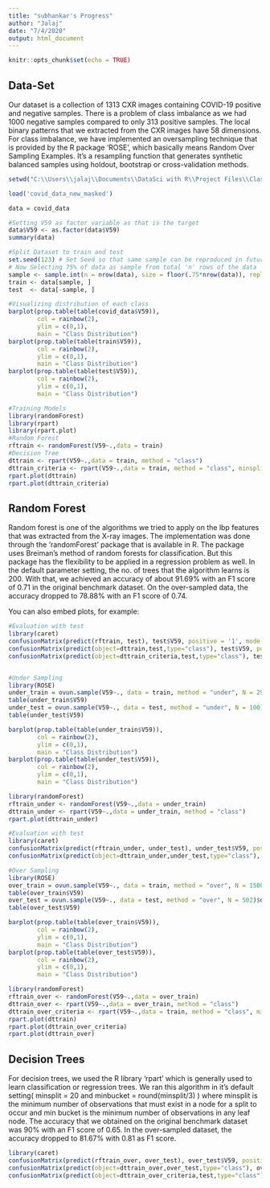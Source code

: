 ```yaml
---
title: "subhankar's Progress"
author: "Jalaj"
date: "7/4/2020"
output: html_document
---
```


```r
knitr::opts_chunk$set(echo = TRUE)
```

## Data-Set

Our dataset is a collection of 1313 CXR images containing COVID-19 positive and negative samples. There is a problem of class imbalance as we had 1000 negative samples compared to only 313 positive samples. The local binary patterns that we extracted from the CXR images have 58 dimensions. For class imbalance, we have implemented an oversampling technique that is provided by the R package ‘ROSE’, which basically means Random Over Sampling Examples. It’s a resampling function that generates synthetic balanced samples using holdout, bootstrap or cross-validation methods.

```r

setwd("C:\\Users\\jalaj\\Documents\\DataSci with R\\Project Files\\Classifiers")

load('covid_data_new_masked')

data = covid_data

#Setting V59 as factor variable as that is the target
data$V59 <- as.factor(data$V59)
summary(data)

#Split Dataset to train and test
set.seed(123) # Set Seed so that same sample can be reproduced in future also
# Now Selecting 75% of data as sample from total 'n' rows of the data  
sample <- sample.int(n = nrow(data), size = floor(.75*nrow(data)), replace = F)
train <- data[sample, ]
test  <- data[-sample, ]
```

```r

#Visualizing distribution of each class
barplot(prop.table(table(covid_data$V59)),
        col = rainbow(2),
        ylim = c(0,1),
        main = "Class Distribution")
barplot(prop.table(table(train$V59)),
        col = rainbow(2),
        ylim = c(0,1),
        main = "Class Distribution")
barplot(prop.table(table(test$V59)),
        col = rainbow(2),
        ylim = c(0,1),
        main = "Class Distribution")

#Training Models
library(randomForest)
library(rpart)
library(rpart.plot)
#Random Forest
rftrain <- randomForest(V59~.,data = train)
#Decision Tree
dttrain <- rpart(V59~.,data = train, method = "class")
dttrain_criteria <- rpart(V59~.,data = train, method = "class", minsplit = 20, minbucket = 10)
rpart.plot(dttrain)
rpart.plot(dttrain_criteria)
```

## Random Forest

Random forest is one of the algorithms we tried to apply on the lbp features that was extracted from the X-ray images. The implementation was done through the ‘randomForest’ package that is available in R. The package uses Breiman’s method of random forests for classification. But this package has the flexibility to be applied in a regression problem as well. In the default parameter setting, the no. of trees that the algorithm learns is 200. With that, we achieved an accuracy of about 91.69% with an F1 score of 0.71 in the original benchmark dataset. On the over-sampled data, the accuracy dropped to 78.88% with an F1 score of 0.74.


You can also embed plots, for example:

```r
#Evaluation with test
library(caret)
confusionMatrix(predict(rftrain, test), test$V59, positive = '1', mode = "everything")
confusionMatrix(predict(object=dttrain,test,type="class"), test$V59, positive = '1', mode = "everything")
confusionMatrix(predict(object=dttrain_criteria,test,type="class"), test$V59, positive = '1', mode = "everything")


#Under Sampling
library(ROSE)
under_train = ovun.sample(V59~., data = train, method = "under", N = 294)$data
table(under_train$V59)
under_test = ovun.sample(V59~., data = test, method = "under", N = 100)$data
table(under_test$V59)

barplot(prop.table(table(under_train$V59)),
        col = rainbow(2),
        ylim = c(0,1),
        main = "Class Distribution")
barplot(prop.table(table(under_test$V59)),
        col = rainbow(2),
        ylim = c(0,1),
        main = "Class Distribution")

library(randomForest)
rftrain_under <- randomForest(V59~.,data = under_train)
dttrain_under <- rpart(V59~.,data = under_train, method = "class")
rpart.plot(dttrain_under)

#Evaluation with test
library(caret)
confusionMatrix(predict(rftrain_under, under_test), under_test$V59, positive = '1')
confusionMatrix(predict(object=dttrain_under,under_test,type="class"), under_test$V59, positive = '1')

#Over Sampling
library(ROSE)
over_train = ovun.sample(V59~., data = train, method = "over", N = 1500)$data
table(over_train$V59)
over_test = ovun.sample(V59~., data = test, method = "over", N = 502)$data
table(over_test$V59)

barplot(prop.table(table(over_train$V59)),
        col = rainbow(2),
        ylim = c(0,1),
        main = "Class Distribution")
barplot(prop.table(table(over_test$V59)),
        col = rainbow(2),
        ylim = c(0,1),
        main = "Class Distribution")

library(randomForest)
rftrain_over <- randomForest(V59~.,data = over_train)
dttrain_over <- rpart(V59~.,data = over_train, method = "class")
dttrain_over_criteria <- rpart(V59~.,data = train, method = "class", minsplit = 20, minbucket = 10)
rpart.plot(dttrain)
rpart.plot(dttrain_over_criteria)
rpart.plot(dttrain_over)
```

## Decision Trees

For decision trees, we used the R library ‘rpart’ which is generally used to learn classification or regression trees. We ran this algorithm in it’s default setting( minsplit = 20 and minbucket = round(minsplit/3) ) where minsplit is the minimum number of observations that must exist in a node for a split to occur and min bucket is the minimum number of observations in any leaf node. The accuracy that we obtained on the original benchmark dataset was 90% with an F1 score of 0.65. In the over-sampled dataset, the accuracy dropped to 81.67% with 0.81 as F1 score.


```r
library(caret)
confusionMatrix(predict(rftrain_over, over_test), over_test$V59, positive = '1', mode = "everything")
confusionMatrix(predict(object=dttrain_over,over_test,type="class"), over_test$V59, positive = '1', mode = "everything")
confusionMatrix(predict(object=dttrain_over_criteria,test,type="class"), test$V59, positive = '1', mode = "everything")
```